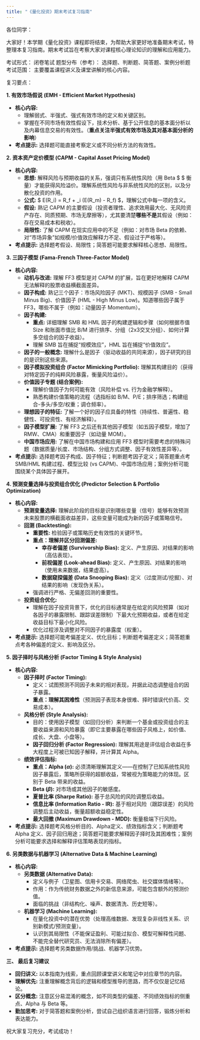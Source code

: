```yaml
---
title: "《量化投资》期末考试复习指南"
---
```


各位同学：

大家好！本学期《量化投资》课程即将结束，为帮助大家更好地准备期末考试，特整理本复习指南。期末考试旨在考察大家对课程核心理论知识的理解和应用能力。

考试形式： 闭卷笔试
题型分布（参考）： 选择题、判断题、简答题、案例分析题
考试范围： 主要覆盖课程讲义及课堂讲解的核心内容。

复习要点：

**1. 有效市场假说 (EMH - Efficient Market Hypothesis)**

* **核心内容:**
    * 理解弱式、半强式、强式有效市场的定义和关键区别。
    * 掌握在不同市场有效性假设下，技术分析、基于公开信息的基本面分析以及内幕信息交易的有效性。（**重点关注半强式有效市场及其对基本面分析的影响**）
* **考点提示:** 选择题可能直接考察定义或不同分析方法的有效性。

**2. 资本资产定价模型 (CAPM - Capital Asset Pricing Model)**

* **核心内容:**
    * **思想:** 解释风险与预期收益的关系，强调只有系统性风险（用 Beta $ \beta $ 衡量）才能获得风险溢价。理解系统性风险与非系统性风险的区别，以及分散化投资的作用。
    * **公式:** $ E(R_i) = R_f + \beta_i (E(R_m) - R_f) $，理解公式中每一项的含义。
    * **假设:** 熟记 CAPM 的主要假设（投资者理性、追求效用最大化、无风险资产存在、同质预期、市场无摩擦等），尤其要清楚**哪些不是**其假设（例如：存在交易成本和税收）。
    * **局限性:** 了解 CAPM 在现实应用中的不足（例如：对市场 Beta 的依赖、对“市场异象”如规模/价值效应解释力不足、假设过于严格等）。
* **考点提示:** 选择题考假设、局限性；简答题可能要求解释核心思想、局限性。

**3. 三因子模型 (Fama-French Three-Factor Model)**

* **核心内容:**
    * **动机与改进:** 理解 FF3 模型是对 CAPM 的扩展，旨在更好地解释 CAPM 无法解释的股票收益横截面差异。
    * **因子构成:** 熟记三个因子：市场风险因子 (MKT)、规模因子 (SMB - Small Minus Big)、价值因子 (HML - High Minus Low)。知道哪些因子属于 FF3，哪些不属于（例如：动量因子 Momentum）。
    * **因子构建:**
        * **重点:** 详细理解 SMB 和 HML 因子的构建逻辑和步骤（如何根据市值 Size 和账面市值比 B/M 进行排序、分组（2x3交叉分组）、如何计算多空组合的因子收益）。
        * 理解 SMB 旨在捕捉“规模效应”，HML 旨在捕捉“价值效应”。
    * **因子的一般概念:** 理解什么是因子（驱动收益的共同来源），因子研究的目的是识别这些来源。
    * **因子模拟投资组合 (Factor Mimicking Portfolio):** 理解其构建目的（获得对特定因子的纯粹风险暴露，衡量风险溢价）。
    * **价值因子专题 (结合案例):**
        * 理解价值因子为何可能有效（风险补偿 vs. 行为金融学解释）。
        * 熟悉构建价值策略的流程（选指标如 B/M、P/E；排序筛选；构建组合-多头/多空/权重；调仓频率）。
    * **理想因子的特征:** 了解一个好的因子应具备的特性（持续性、普遍性、稳健性、可投资性、有经济解释）。
    * **因子模型扩展:** 了解 FF3 之后还有其他因子模型（如五因子模型，增加了 RMW、CMA）和重要因子（如动量 MOM）。
    * **中国市场应用:** 了解在中国市场构建和应用 FF3 模型时需要考虑的特殊问题（数据质量/长度、市场结构、分组方式调整、因子有效性差异等）。
* **考点提示:** 选择题考因子构成、因子特征；判断题考因子定义；简答题重点考 SMB/HML 构建过程、模型比较 (vs CAPM)、中国市场应用；案例分析可能围绕某个具体因子展开。

**4. 预测变量选择与投资组合优化 (Predictor Selection & Portfolio Optimization)**

* **核心内容:**
    * **预测变量选择:** 理解此阶段的目标是识别哪些变量（信号）能够有效预测未来股票的横截面收益差异，这些变量可能成为新的因子或策略信号。
    * **回测 (Backtesting):**
        * **重要性:** 检验因子或策略历史有效性的关键环节。
        * **重点：理解并区分回测偏差:**
            * **幸存者偏差 (Survivorship Bias):** 定义、产生原因、对结果的影响（高估表现）。
            * **前视偏差 (Look-ahead Bias):** 定义、产生原因、对结果的影响（使用未来数据，结果虚高）。
            * **数据窥探偏差 (Data Snooping Bias):** 定义（过度测试/挖掘）、对结果的影响（发现伪关系）。
        * 强调进行严格、无偏差回测的重要性。
    * **投资组合优化:**
        * 理解在因子投资背景下，优化的目标通常是在给定的风险预算（如对各因子的暴露限制、跟踪误差限制）下最大化预期收益，或者在给定收益目标下最小化风险。
        * 优化过程涉及调整对不同因子的暴露度（权重）。
* **考点提示:** 选择题可能考偏差定义、优化目标；判断题考偏差定义；简答题重点考各种偏差的定义、影响及区分。

**5. 因子择时与风格分析 (Factor Timing & Style Analysis)**

* **核心内容:**
    * **因子择时 (Factor Timing):**
        * 定义：试图预测不同因子未来的相对表现，并据此动态调整组合的因子暴露。
        * **重点：理解其困难性**（预测因子表现本身很难、择时错误代价高、交易成本）。
    * **风格分析 (Style Analysis):**
        * 目的：使用因子模型（如回归分析）来判断一个基金或投资组合的主要收益来源和风险暴露（即它主要暴露在哪些因子风格上，如价值、成长、大盘、小盘等）。
        * **因子回归分析 (Factor Regression):** 理解其用途是评估组合收益在多大程度上可被已知因子解释，并计算其 Alpha。
    * **绩效评估指标:**
        * **重点：Alpha ($\alpha$):** 必须清晰理解其定义——在控制了已知系统性风险因子暴露后，策略所获得的超额收益，常被视为策略能力的体现。区别于 Beta 带来的收益。
        * **Beta ($\beta$):** 对市场或其他因子的敏感度。
        * **夏普比率 (Sharpe Ratio):** 基于总风险的风险调整后收益。
        * **信息比率 (Information Ratio - IR):** 基于相对风险（跟踪误差）的风险调整后主动收益，衡量超额收益稳定性。
        * **最大回撤 (Maximum Drawdown - MDD):** 衡量极端下行风险。
* **考点提示:** 选择题考风格分析目的、Alpha定义、绩效指标含义；判断题考 Alpha 定义、因子回归用途；简答题可能要求解释因子择时及其困难性；案例分析可能要求选择和解释评估策略表现的指标。

**6. 另类数据与机器学习 (Alternative Data & Machine Learning)**

* **核心内容:**
    * **另类数据 (Alternative Data):**
        * 定义与例子（卫星图、信用卡交易、网络爬虫、社交媒体情绪等）。
        * 作用：作为传统财务数据之外的新信息来源，可能包含额外的预测价值。
        * 面临的挑战（非结构化、噪声、数据清洗、历史短等）。
    * **机器学习 (Machine Learning):**
        * 在量化投资中的潜在优势（处理高维数据、发现复杂非线性关系、识别新模式/预测变量）。
        * 认识到其局限性（不能保证盈利、可能过拟合、模型可解释性问题、不能完全替代研究员、无法消除所有偏差）。
* **考点提示:** 选择题考另类数据作用/挑战、机器学习优势。

**三、 最后复习建议**

* **回归讲义:** 以本指南为线索，重点回顾课堂讲义和笔记中对应章节的内容。
* **理解优先:** 注重理解概念背后的逻辑和模型推导的思路，而不仅仅是记忆结论。
* **区分概念:** 注意区分易混淆的概念，如不同类型的偏差、不同绩效指标的侧重点、Alpha 与 Beta 等。
* **勤加思考:** 对于简答题和案例分析，尝试自己组织语言进行回答，锻炼分析和表达能力。

祝大家复习充分，考试成功！
